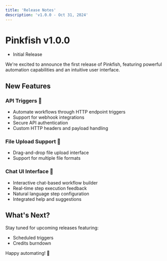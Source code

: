 ```yaml
---
title: 'Release Notes'
description: 'v1.0.0 - Oct 31, 2024'
---
```


# Pinkfish v1.0.0
 - Initial Release

We're excited to announce the first release of Pinkfish, featuring powerful automation capabilities and an intuitive user interface.

## New Features

### API Triggers 🔌
- Automate workflows through HTTP endpoint triggers
- Support for webhook integrations
- Secure API authentication
- Custom HTTP headers and payload handling

### File Upload Support 📁
- Drag-and-drop file upload interface
- Support for multiple file formats

### Chat UI Interface 💬
- Interactive chat-based workflow builder
- Real-time step execution feedback
- Natural language step configuration
- Integrated help and suggestions


## What's Next?

Stay tuned for upcoming releases featuring:
- Scheduled triggers 
- Credits burndown 

Happy automating! 🚀